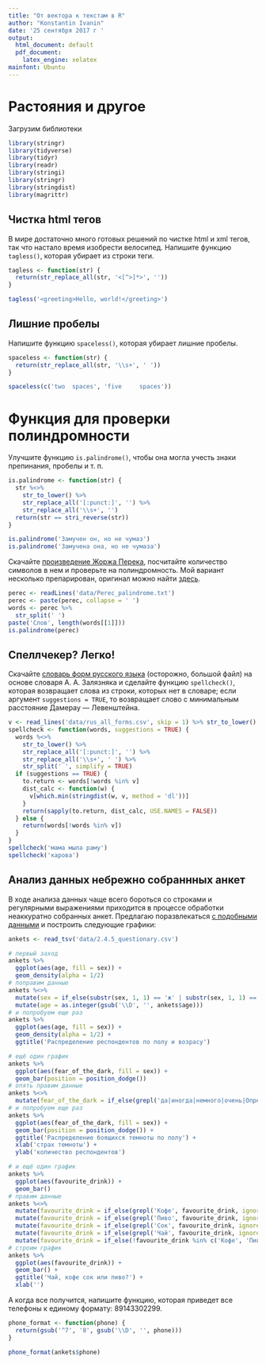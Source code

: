 ```yaml
---
title: "От вектора к текстам в R"
author: "Konstantin Ivanin"
date: '25 сентября 2017 г '
output:
  html_document: default
  pdf_document:
    latex_engine: xelatex
mainfont: Ubuntu
---
```


# Растояния и другое

Загрузим библиотеки
```r
library(stringr)
library(tidyverse)
library(tidyr)
library(readr)
library(stringi)
library(stringr)
library(stringdist)
library(magrittr)
```

## Чистка html тегов
В мире достаточно много готовых решений по чистке html и xml тегов, так что настало время изобрести велосипед. Напишите функцию `tagless()`, которая убирает из строки теги.
```r
tagless <- function(str) {
  return(str_replace_all(str, '<[^>]*>', ''))
}

tagless('<greeting>Hello, world!</greeting>')
```

## Лишние пробелы
Напишите функцию `spaceless()`, которая убирает лишние пробелы.
```r
spaceless <- function(str) {
  return(str_replace_all(str, '\\s+', ' '))
}

spaceless(c('two  spaces', 'five     spaces'))
```

# Функция для проверки полиндромности
Улучшите функцию `is.palindrome()`, чтобы она могла учесть знаки препинания, пробелы и т. п.
```r
is.palindrome <- function(str) {
  str %<>%
    str_to_lower() %>% 
    str_replace_all('[:punct:]', '') %>% 
    str_replace_all('\\s+', '')
  return(str == stri_reverse(str))
}

is.palindrome('Замучен он, но не чумаз')
is.palindrome('Замучена она, но не чумаза')
```

Скачайте [произведение Жоржа Перека](https://raw.githubusercontent.com/agricolamz/2017_ANDAN_course/master/docs/materials/Perec_palindrome.txt), посчитайте количество символов в нем и проверьте на полиндромность. Мой вариант несколько препарирован, оригинал можно найти [здесь](http://cui.unige.ch/isi/cours/javalettres/perec.txt).
```r
perec <- readLines('data/Perec_palindrome.txt')
perec <- paste(perec, collapse = ' ')
words <- perec %>% 
  str_split(' ') 
paste('Слов', length(words[[1]]))
is.palindrome(perec)
```

## Спеллчекер? Легко!
Скачайте [словарь форм русского языка](https://raw.githubusercontent.com/agricolamz/2017_ANDAN_course/master/docs/materials/rus_all_forms.csv) (осторожно, большой файл) на основе словаря А. А. Залязняка и сделайте функцию `spellcheck()`, которая возвращает слова из строки, которых нет в словаре; если аргумент `suggestions = TRUE`, то возвращает слово с минимальным расстояние Дамерау — Левенштейна.
```r
v <- read_lines('data/rus_all_forms.csv', skip = 1) %>% str_to_lower()
spellcheck <- function(words, suggestions = TRUE) {
  words %<>% 
    str_to_lower() %>% 
    str_replace_all('[:punct:]', '') %>% 
    str_replace_all('\\s+', ' ') %>% 
    str_split(' ', simplify = TRUE)
  if (suggestions == TRUE) {
    to.return <- words[!words %in% v]
    dist_calc <- function(w) {
      v[which.min(stringdist(w, v, method = 'dl'))]
    }
    return(sapply(to.return, dist_calc, USE.NAMES = FALSE))
  } else {
    return(words[!words %in% v])
  }
}
spellcheck('мама мыла раму')
spellcheck('карова')
```

## Анализ данных небрежно собраннных анкет

В ходе анализа данных чаще всего бороться со строками и регулярными выражениями приходится в процессе обработки неаккуратно собранных анкет. Предлагаю поразвлекаться [с подобными данными](https://raw.githubusercontent.com/agricolamz/2017_ANDAN_course/master/docs/materials/2.4.5_questionary.csv) и построить следующие графики:
```r
ankets <- read_tsv('data/2.4.5_questionary.csv')

# первый заход
ankets %>% 
  ggplot(aes(age, fill = sex)) +
  geom_density(alpha = 1/2)
# поправим данные
ankets %<>%
  mutate(sex = if_else(substr(sex, 1, 1) == 'ж' | substr(sex, 1, 1) == 'Ж', 'женский', 'мужской')) %>% 
  mutate(age = as.integer(gsub('\\D', '', ankets$age)))
# и попробуем еще раз
ankets %>% 
  ggplot(aes(age, fill = sex)) +
  geom_density(alpha = 1/2) +
  ggtitle('Распределение респондентов по полу и возрасу')

# ещё один график
ankets %>% 
  ggplot(aes(fear_of_the_dark, fill = sex)) +
  geom_bar(position = position_dodge())
# опять правим данные
ankets %<>% 
  mutate(fear_of_the_dark = if_else(grepl('да|иногда|немного|очень|Определённо|панически', fear_of_the_dark, ignore.case = TRUE), 'Да', 'Нет'))
# и попробуем еще раз
ankets %>% 
  ggplot(aes(fear_of_the_dark, fill = sex)) +
  geom_bar(position = position_dodge()) +
  ggtitle('Распределение боящихся темноты по полу') +
  xlab('страх темноты') +
  ylab('количество респондентов')

# и ещё один график
ankets %>% 
  ggplot(aes(favourite_drink)) +
  geom_bar()
# правим данные
ankets %<>%
  mutate(favourite_drink = if_else(grepl('Кофе', favourite_drink, ignore.case = TRUE), 'Кофе', favourite_drink)) %>% 
  mutate(favourite_drink = if_else(grepl('Пиво', favourite_drink, ignore.case = TRUE), 'Пиво', favourite_drink)) %>% 
  mutate(favourite_drink = if_else(grepl('Сок', favourite_drink, ignore.case = TRUE), 'Сок', favourite_drink)) %>% 
  mutate(favourite_drink = if_else(grepl('Чай', favourite_drink, ignore.case = TRUE), 'Чай', favourite_drink)) %>% 
  mutate(favourite_drink = if_else(!favourite_drink %in% c('Кофе', 'Пиво', 'Сок', 'Чай'), 'NA', favourite_drink))
# строим график
ankets %>% 
  ggplot(aes(favourite_drink)) +
  geom_bar() +
  ggtitle('Чай, кофе сок или пиво?') +
  xlab('')
```

А когда все получится, напишите функцию, которая приведет все телефоны к единому формату: 89143302299.
```r
phone_format <- function(phone) {
  return(gsub('^7', '8', gsub('\\D', '', phone)))
}

phone_format(ankets$phone)
```




